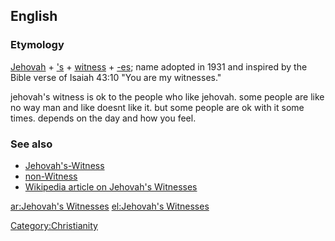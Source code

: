 ==English==

===Etymology===
[[Jehovah]] + [['s]] + [[witness]] + [[-es]]; name adopted in 1931 and inspired by the Bible verse of Isaiah 43:10 "You are my witnesses."

jehovah's witness is ok to the people who like jehovah.
some people are like no way man and like doesnt like it.
but some people are ok with it some times. depends on the day and how you feel.

===See also===
* [[Jehovah's-Witness]]
* [[non-Witness]]
* [[w:Jehovah's_Witnesses|Wikipedia article on Jehovah's Witnesses]]

[[Category:Christianity]]

[[ar:Jehovah's Witnesses]]
[[el:Jehovah's Witnesses]]